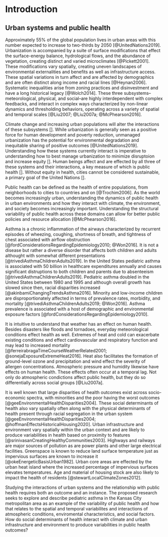 # Introduction {#intro}

## Urban systems and public health

Approximately 55\% of the global population lives in urban areas with this number expected to increase to two-thirds by 2050 [@UnitedNations2019]. Urbanization is accompanied by a suite of surface modifications that effect the surface-energy balance, hydrological flows, and the abundance of vegetation, creating distinct and varied microclimates [@Pickett2001]. These modifications vary spatially, creating uneven landscapes of environmental externalities and benefits as well as infrastructure access. These spatial variations in turn affect and are affected by demographics and are often distinct along income and racial lines [@Heynan2006]. Systematic inequalities arise from zoning practices and disinvestment and have a long historical legacy [@Wolch2014]. These three subsystems–meteorological, physical, and social–are highly interdependent with complex feedbacks, and interact in complex ways characterized by non-linear dynamics and thresholding behaviors, operating across a variety of spatial and temporal scales [@Liu2007; @Liu2007a; @McPhearson2016]. 

Climate change and increasing urban populations will alter the interactions of these subsystems []. While urbanization is generally seen as a positive force for human development and poverty reduction, unmanaged urbanization has the potential for environmental degradation and inequitable sharing of positive outcomes [@UnitedNations2019]. Understanding how these systems currently interact is imperative to understanding how to best manage urbanization to minimize disruptoion and increase equity []. Human beings affect and are effected by all three of these systems and their interactions, a key measure of which is public health []. Without equity in health, cities cannot be considered sustainable, a primary goal of the United Nations []. 

Public health can be defined as the health of entire populations, from neighborhoods to cities to countries and on [@Trochim2006]. As the world becomes increasingly urban, understanding the dynamics of public health in urban environments and how they interact with climate, the environment, and society becomes increasingly important.  Understanding the structural variability of public health across these domains can allow for better public policies and resource allocation [@McPhearson2016]. 

Asthma is a chronic inflammation of the airways characterized by recurrent episodes of wheezing, coughing, shortness of breath, and tightness of chest associated with airflow obstruction [@fordConsiderationsRegardingEpidemiology2010; @Won2016]. It is not a disease but rather a diverse disorder that affects both children and adults althought with somewhat different presentations [@trivediAsthmaChildrenAdults2019]. In the United States pediatric asthma is associated with 50 billion in healthcare expenditures annually and causes significant distruptions to both children and parents due to absenteeism [@trivediAsthmaChildrenAdults2019]. Pediatric asthma doubled in the United States between 1980 and 1995 and although overall growth has slowed since then, racial disparities increased [@akinbamiChangingTrendsAsthma2016]. Minority and low-income children are disproportionately affected in terms of prevalence rates, morbidity, and mortality [@trivediAsthmaChildrenAdults2019; @Won2016]. Asthma prevalence is associated with a host of demographic and environmental exposure factors [@fordConsiderationsRegardingEpidemiology2010]. 

It is intuitive to understand that weather has an effect on human health. Besides disasters like floods and tornadoes, everyday meteorological conditions effect health as well. Extremes of heat and cold can exacerbate existing conditions and effect cardiovascular and respiratory function and may lead to increased mortality [@ferreirabragaTimeCourseWeatherRelated2001; @sonejaExposureExtremeHeat2016]. Heat also facilitates the formation of ground-level ozone and precipitation and wind effect the severity of allergen concentrations. Atmospheric pressure and humidity likewise have effects on human health. These effects often occur at a temporal lag. Not only do atmospheric condictions affect public health, but they do so differentially across social groups [@Liu2007a]. 

It is well known that large disparities of health outcomes exist across socio-economic spectra, with minorities and the poor having the worst outcomes [@geeEnvironmentalHealthDisparities2004]. These social determinants of health also vary spatially often along with the physical determinants of health present through racial segregation in the urban system [@geeEnvironmentalHealthDisparities2004; @hoffmanEffectsHistoricalHousing2020]. Urban infrastructure and environment vary spatially within the urban context and are likely to produce variabilities in health based on proximity to features [@srinivasanCreatingHealthyCommunities2003]. Highways and railways are major sources of pollution as are power plants and other large electrical facilities. Greenspace is known to reduce land surface temperature just as impervious surfaces are known to increase it [@okeEnergeticBasisUrban1982]. Urban core areas are effected by the urban heat island where the increased percentage of impervious surfaces elevates temperatures. Age and material of housing stock are also likely to impact the health of residents [@stewartLocalClimateZones2012].

Studying the interactions of urban systems and the relationship with public health requires both an outcome and an instance. The proposed research seeks to explore and describe pediatric asthma in the Kansas City metropolitan area as an example of the variability of public health and how that relates to the spatial and temporal variabilites and interactions of atmospheric conditions, enviromental characteristics, and social factors. How do social determinants of health interact with climate and urban infrastructure and environment to produce variabilities in public health outcomes? 





















